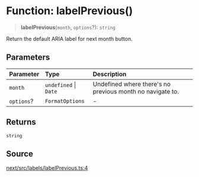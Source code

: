 # Function: labelPrevious()

> **labelPrevious**(`month`, `options`?): `string`

Return the default ARIA label for next month button.

## Parameters

| Parameter | Type | Description |
| :------ | :------ | :------ |
| `month` | `undefined` \| `Date` | Undefined where there's no previous month no navigate to. |
| `options`? | `FormatOptions` | - |

## Returns

`string`

## Source

[next/src/labels/labelPrevious.ts:4](https://github.com/gpbl/react-day-picker/blob/6515ed496/next/src/labels/labelPrevious.ts#L4)
